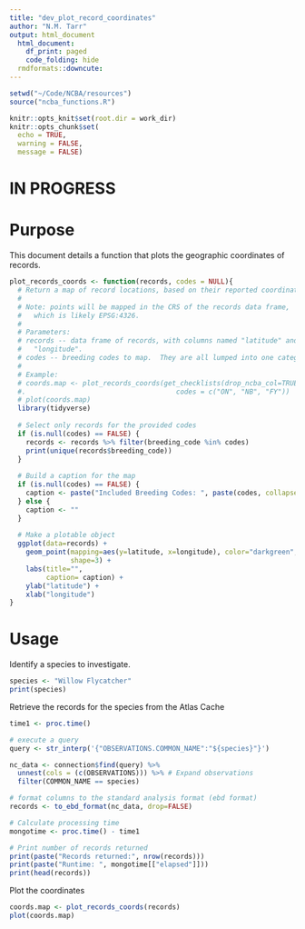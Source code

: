 ```yaml
---
title: "dev_plot_record_coordinates"
author: "N.M. Tarr"
output: html_document
  html_document:
    df_print: paged
    code_folding: hide
  rmdformats::downcute:
---
```

```r
setwd("~/Code/NCBA/resources")
source("ncba_functions.R")

knitr::opts_knit$set(root.dir = work_dir)
knitr::opts_chunk$set(
  echo = TRUE,
  warning = FALSE,
  message = FALSE)
```
# IN PROGRESS
# Purpose
This document details a function that plots the geographic coordinates of records.
```r
plot_records_coords <- function(records, codes = NULL){
  # Return a map of record locations, based on their reported coordinates
  #   
  # Note: points will be mapped in the CRS of the records data frame,
  #   which is likely EPSG:4326.
  # 
  # Parameters:
  # records -- data frame of records, with columns named "latitude" and 
  #   "longitude".
  # codes -- breeding codes to map.  They are all lumped into one category
  #
  # Example:
  # coords.map <- plot_records_coords(get_checklists(drop_ncba_col=TRUE),
  #.                                     codes = c("ON", "NB", "FY"))
  # plot(coords.map)
  library(tidyverse)
  
  # Select only records for the provided codes
  if (is.null(codes) == FALSE) {
    records <- records %>% filter(breeding_code %in% codes)  
    print(unique(records$breeding_code))
  }
  
  # Build a caption for the map
  if (is.null(codes) == FALSE) {
    caption <- paste("Included Breeding Codes: ", paste(codes, collapse=' '))
  } else {
    caption <- ""
  }
  
  # Make a plotable object
  ggplot(data=records) +
    geom_point(mapping=aes(y=latitude, x=longitude), color="darkgreen",
               shape=3) + 
    labs(title="",
         caption= caption) +
    ylab("latitude") + 
    xlab("longitude")
}
```


# Usage

Identify a species to investigate.
```r
species <- "Willow Flycatcher"
print(species)
```

Retrieve the records for the species from the Atlas Cache
```r
time1 <- proc.time()

# execute a query
query <- str_interp('{"OBSERVATIONS.COMMON_NAME":"${species}"}')

nc_data <- connection$find(query) %>%
  unnest(cols = (c(OBSERVATIONS))) %>% # Expand observations
  filter(COMMON_NAME == species)

# format columns to the standard analysis format (ebd format)
records <- to_ebd_format(nc_data, drop=FALSE)

# Calculate processing time
mongotime <- proc.time() - time1

# Print number of records returned
print(paste("Records returned:", nrow(records)))
print(paste("Runtime: ", mongotime[["elapsed"]]))
print(head(records))
```

Plot the coordinates
```r
coords.map <- plot_records_coords(records)
plot(coords.map)
```

